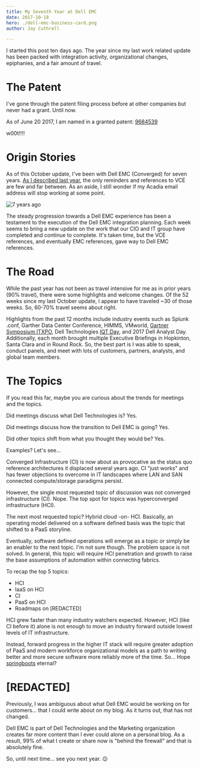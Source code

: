 ```yaml
---
title: My Seventh Year at Dell EMC
date: 2017-10-18
hero: ./dell-emc-business-card.png
author: Jay Cuthrell

---
```


I started this post ten days ago. The year since my last work related update has been packed with integration activity, organizational changes, epiphanies, and a fair amount of travel.

The Patent
==========

I've gone through the patent filing process before at other companies but never had a grant. Until now.

As of June 20 2017, I am named in a granted patent: [9684539][2293ae92]

  [2293ae92]: https://patents.google.com/patent/US9684539B1/en "Methods, systems, and computer readable mediums for logically remediating infrastructure resource components"

w00t!!!!

Origin Stories
==============

As of this October update, I've been with Dell EMC (Converged) for seven years. [As I described last year](/my-sixth-year-at-vce/), the only reminders and references to VCE are few and far between. As an aside, I still wonder if my Acadia email address will stop working at some point.


![7 years ago](./7years.jpg)


The steady progression towards a Dell EMC experience has been a testament to the execution of the Dell EMC integration planning. Each week seems to bring a new update on the work that our CIO and IT group have completed and continue to complete. It's taken time, but the VCE references, and eventually EMC references, gave way to Dell EMC references.

The Road
========

While the past year has not been as travel intensive for me as in prior years (90% travel), there were some highlights and welcome changes. Of the 52 weeks since my last October update, I appear to have traveled ~30 of those weeks. So, 60-70% travel seems about right.

Highlights from the past 12 months include industry events such as Splunk .conf, Garther Data Center Conference, HIMMS, VMworld, [Gartner Symposium ITXPO](https://gartner.mediasite.com/Mediasite/Play/0cb97eb8bc474bc0ae380dd9e6f2e6ab1d), Dell Technologies [IQT Day](https://www.delltechnologies.com/en-us/iqt-day/index.htm), and 2017 Dell Analyst Day. Additionally, each month brought multiple Executive Briefings in Hopkinton, Santa Clara and in Round Rock. So, the best part is I was able to speak, conduct panels, and meet with lots of customers, partners, analysts, and global team members.

The Topics
==========

If you read this far, maybe you are curious about the trends for meetings and the topics.

Did meetings discuss what Dell Technologies is? Yes.

Did meetings discuss how the transition to Dell EMC is going? Yes.

Did other topics shift from what you thought they would be? Yes.

Examples? Let's see...

Converged Infrastructure (CI) is now about as provocative as the status quo reference architectures it displaced several years ago. CI "just works" and has fewer objections to overcome in IT landscapes where LAN and SAN connected compute/storage paradigms persist.

However, the single most requested topic of discussion was not converged infrastructure (CI). Nope. The top spot for topics was hyperconverged infrastructure (HCI).

The next most requested topic? Hybrid cloud -on- HCI. Basically, an operating model delivered on a software defined basis was the topic that shifted to a PaaS storyline.

Eventually, software defined operations will emerge as a topic or simply be an enabler to the next topic. I'm not sure though. The problem space is not solved. In general, this topic will require HCI penetration and growth to raise the base assumptions of automation within connecting fabrics.

To recap the top 5 topics:
- HCI
- IaaS on HCI
- CI
- PaaS on HCI
- Roadmaps on [REDACTED]

HCI grew faster than many industry watchers expected. However, HCI (like CI before it) alone is not enough to move an industry forward outside lowest levels of IT infrastructure.

Instead, forward progress in the higher IT stack will require greater adoption of PaaS and modern workforce organizational models as a path to writing better and more secure software more reliably more of the time. So... Hope [springboots](https://pivotal.io/training/courses/spring-boot-developer-training) eternal?

[REDACTED]
==========

Previously, I was ambiguous about what Dell EMC would be working on for customers... that I could write about on my blog. As it turns out, that has not changed.

Dell EMC is part of Dell Technologies and the Marketing organization creates far more content than I ever could alone on a personal blog. As a result, 99% of what I create or share now is "behind the firewall" and that is absolutely fine.

So, until next time... see you next year. :wink:

